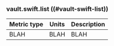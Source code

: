 ### vault.swift.list ((#vault-swift-list))

Metric type | Units | Description
----------- | ----- | -----------
BLAH     | BLAH    | BLAH